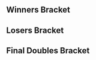 {{DISPLAYTITLE:Shuffle: Battle of the Midwest: ''Melee'' Doubles Bracket}}{{Shuffle Battle of the Midwest Melee Tabs |This=4}}{{SetGame|melee}}
==Winners Bracket==
{{64DEDoublesWBracketA
<!-- ROUND 1 -->
|r1m1t1p1=The Moon |r1m1t1p1flag=us
|r1m1t1p2=Lucky |r1m1t1p2flag=us |r1m1t1score={{win}}
|r1m1t2p1=Bye |r1m1t2p1flag=
|r1m1t2p2=Bye |r1m1t2p2flag= |r1m1t2score=
|r1m1win=1

|r1m2t1p1=Fame |r1m2t1p1flag=us
|r1m2t1p2=Crawshaw |r1m2t1p2flag=us |r1m2t1score=0
|r1m2t2p1=Cablebox |r1m2t2p1flag=us
|r1m2t2p2=Knack |r1m2t2p2flag=us |r1m2t2score=2
|r1m2win=2

|r1m3t1p1=AC |r1m3t1p1flag=us
|r1m3t1p2=BY15 |r1m3t1p2flag=us |r1m3t1score=2
|r1m3t2p1=loveswater |r1m3t2p1flag=us
|r1m3t2p2=Jamis |r1m3t2p2flag=us |r1m3t2score=0
|r1m3win=1

|r1m4t1p1=Papa |r1m4t1p1flag=us
|r1m4t1p2=Peppy |r1m4t1p2flag=us |r1m4t1score=1
|r1m4t2p1=Jskee |r1m4t2p1flag=us
|r1m4t2p2=CocoThunder |r1m4t2p2flag=us |r1m4t2score=2
|r1m4win=2

|r1m5t1p1=Cob |r1m5t1p1flag=us
|r1m5t1p2=Amida |r1m5t1p2flag=us |r1m5t1score={{win}}
|r1m5t2p1=Bye |r1m5t2p1flag=
|r1m5t2p2=Bye |r1m5t2p2flag= |r1m5t2score=
|r1m5win=1

|r1m6t1p1=The Lake |r1m6t1p1flag=us
|r1m6t1p2=The Law |r1m6t1p2flag=us |r1m6t1score=2
|r1m6t2p1=ChefPuff |r1m6t2p1flag=us
|r1m6t2p2=TetanusTurtle |r1m6t2p2flag= |r1m6t2score=0
|r1m6win=1

|r1m7t1p1=Zetts |r1m7t1p1flag=us
|r1m7t1p2=Fizzle_Boy |r1m7t1p2flag=us |r1m7t1score={{win}}
|r1m7t2p1=Bye |r1m7t2p1flag=
|r1m7t2p2=Bye |r1m7t2p2flag= |r1m7t2score=
|r1m7win=1

|r1m8t1p1=Grognar |r1m8t1p1flag=us
|r1m8t1p2=Treyvon |r1m8t1p2flag=us |r1m8t1score=2
|r1m8t2p1=Crimson Cap |r1m8t2p1flag=us
|r1m8t2p2=HibbityHoopla |r1m8t2p2flag=us |r1m8t2score=0
|r1m8win=1

|r1m9t1p1=Tranimal |r1m9t1p1flag=ca
|r1m9t1p2=Legend |r1m9t1p2flag=ca |r1m9t1score={{win}}
|r1m9t2p1=Bye |r1m9t2p1flag=
|r1m9t2p2=Bye |r1m9t2p2flag= |r1m9t2score=
|r1m9win=1

|r1m10t1p1=ChurchNEOH |r1m10t1p1flag=us
|r1m10t1p2=Beegs |r1m10t1p2flag=us |r1m10t1score=2
|r1m10t2p1=SunWalker |r1m10t2p1flag=us
|r1m10t2p2=EmceeCurtis |r1m10t2p2flag=us |r1m10t2score=0
|r1m10win=1

|r1m11t1p1=Holiday |r1m11t1p1flag=us
|r1m11t1p2=Yep |r1m11t1p2flag=us |r1m11t1score=2
|r1m11t2p1=Kitchen |r1m11t2p1flag=us
|r1m11t2p2=McGlovin |r1m11t2p2flag=us |r1m11t2score=0
|r1m11win=1

|r1m12t1p1=Fruitfly |r1m12t1p1flag=us
|r1m12t1p2=Decaf |r1m12t1p2flag=us |r1m12t1score=DQ
|r1m12t2p1=Lentil |r1m12t2p1flag=us
|r1m12t2p2=Trailer Park King |r1m12t2p2flag=us |r1m12t2score={{win}}
|r1m12win=2

|r1m13t1p1=Boyd |r1m13t1p1flag=us
|r1m13t1p2=4% |r1m13t1p2flag=us |r1m13t1score={{win}}
|r1m13t2p1=Bye |r1m13t2p1flag=
|r1m13t2p2=Bye |r1m13t2p2flag= |r1m13t2score=
|r1m13win=1

|r1m14t1p1=Bumsqueeze |r1m14t1p1flag=us
|r1m14t1p2=PDaddy |r1m14t1p2flag=us |r1m14t1score=2
|r1m14t2p1=ChillMilk |r1m14t2p1flag=us
|r1m14t2p2=Gmarxist |r1m14t2p2flag=us |r1m14t2score=0
|r1m14win=1

|r1m15t1p1=mudkyp |r1m15t1p1flag=us
|r1m15t1p2=Signd0g |r1m15t1p2flag=us |r1m15t1score=DQ
|r1m15t2p1=HazardousMaterials |r1m15t2p1flag=us
|r1m15t2p2=schnapple |r1m15t2p2flag=us |r1m15t2score={{win}}
|r1m15win=2

|r1m16t1p1=Dr. Greenthumb |r1m16t1p1flag=us
|r1m16t1p2=Final Boss |r1m16t1p2flag=us |r1m16t1score=DQ
|r1m16t2p1=Vorporal |r1m16t2p1flag=us
|r1m16t2p2=Squishy Boy |r1m16t2p2flag=us |r1m16t2score={{win}}
|r1m16win=2

|r1m17t1p1=Duck |r1m17t1p1flag=us
|r1m17t1p2=KJH |r1m17t1p2flag=us |r1m17t1score={{win}}
|r1m17t2p1=Bye |r1m17t2p1flag=
|r1m17t2p2=Bye |r1m17t2p2flag= |r1m17t2score=
|r1m17win=1

|r1m18t1p1=Yung Leank |r1m18t1p1flag=us
|r1m18t1p2=paradigm |r1m18t1p2flag=us |r1m18t1score=2
|r1m18t2p1=Hiro |r1m18t2p1flag=us
|r1m18t2p2=Physical Stronghold |r1m18t2p2flag=us |r1m18t2score=0
|r1m18win=1

|r1m19t1p1=Milhous |r1m19t1p1flag=us
|r1m19t1p2=Loose |r1m19t1p2flag=us |r1m19t1score=2
|r1m19t2p1=nomaD |r1m19t2p1flag=us
|r1m19t2p2=Peyto |r1m19t2p2flag=us |r1m19t2score=0
|r1m19win=1

|r1m20t1p1=Pop-pop |r1m20t1p1flag=us
|r1m20t1p2=Example_Name |r1m20t1p2flag=us |r1m20t1score=0
|r1m20t2p1=invinceabull |r1m20t2p1flag=us
|r1m20t2p2=Spaceman Steve |r1m20t2p2flag=us |r1m20t2score=2
|r1m20win=2

|r1m21t1p1=Cal |r1m21t1p1flag=us
|r1m21t1p2=iBDW |r1m21t1p2flag=us |r1m21t1score={{win}}
|r1m21t2p1=Bye |r1m21t2p1flag=
|r1m21t2p2=Bye |r1m21t2p2flag= |r1m21t2score=
|r1m21win=1

|r1m22t1p1=Gabe |r1m22t1p1flag=ca
|r1m22t1p2=Padre |r1m22t1p2flag=ca |r1m22t1score=2
|r1m22t2p1=Weed2 |r1m22t2p1flag=
|r1m22t2p2=Cookie? |r1m22t2p2flag=us |r1m22t2score=0
|r1m22win=1

|r1m23t1p1=surf's up. hail satan. |r1m23t1p1flag=us
|r1m23t1p2=vidjogamer |r1m23t1p2flag=us |r1m23t1score={{win}}
|r1m23t2p1=tm |r1m23t2p1flag=us
|r1m23t2p2=Ginger |r1m23t2p2flag=us |r1m23t2score=DQ
|r1m23win=1

|r1m24t1p1=Worth |r1m24t1p1flag=us
|r1m24t1p2=SilentShadow |r1m24t1p2flag=us |r1m24t1score=2
|r1m24t2p1=Chardbot |r1m24t2p1flag=us
|r1m24t2p2=Roca88 |r1m24t2p2flag= |r1m24t2score=0
|r1m24win=1

|r1m25t1p1=Drephen |r1m25t1p1flag=us
|r1m25t1p2=Hanky Panky |r1m25t1p2flag=us |r1m25t1score={{win}}
|r1m25t2p1=Bye |r1m25t2p1flag=
|r1m25t2p2=Bye |r1m25t2p2flag= |r1m25t2score=
|r1m25win=1

|r1m26t1p1=Boston |r1m26t1p1flag=us
|r1m26t1p2=Kezzup |r1m26t1p2flag=us |r1m26t1score=2
|r1m26t2p1=R&R |r1m26t2p1flag=us
|r1m26t2p2=KTPT |r1m26t2p2flag=us |r1m26t2score=0
|r1m26win=1

|r1m27t1p1=.Ðempt |r1m27t1p1flag=us
|r1m27t1p2=Iggy |r1m27t1p2flag=us |r1m27t1score=2
|r1m27t2p1=1234Skin |r1m27t2p1flag=us
|r1m27t2p2=SloopJakeB |r1m27t2p2flag=us |r1m27t2score=0
|r1m27win=1

|r1m28t1p1=notMitch |r1m28t1p1flag=us
|r1m28t1p2=Ferriswheel |r1m28t1p2flag=us |r1m28t1score=2
|r1m28t2p1=BlueSaber2 |r1m28t2p1flag=us
|r1m28t2p2=Aegis |r1m28t2p2flag=us |r1m28t2score=0
|r1m28win=1

|r1m29t1p1=TheRealThing |r1m29t1p1flag=us
|r1m29t1p2=Figment |r1m29t1p2flag=us |r1m29t1score={{win}}
|r1m29t2p1=Bye |r1m29t2p1flag=
|r1m29t2p2=Bye |r1m29t2p2flag= |r1m29t2score=
|r1m29win=1

|r1m30t1p1=White Lightning |r1m30t1p1flag=se
|r1m30t1p2=Sinon |r1m30t1p2flag=us |r1m30t1score=2
|r1m30t2p1=fish |r1m30t2p1flag=us
|r1m30t2p2=Jerrytt |r1m30t2p2flag=us |r1m30t2score=1
|r1m30win=1

|r1m31t1p1=Team Nick |r1m31t1p1flag=us
|r1m31t1p2=Village Mascot |r1m31t1p2flag=us |r1m31t1score=2
|r1m31t2p1=Centipede |r1m31t2p1flag=us
|r1m31t2p2=freeswat |r1m31t2p2flag=us |r1m31t2score=0
|r1m31win=1

|r1m32t1p1=Bobalu |r1m32t1p1flag=us
|r1m32t1p2=GibS |r1m32t1p2flag=us |r1m32t1score=2
|r1m32t2p1=RobotNick |r1m32t2p1flag=us
|r1m32t2p2=Pants |r1m32t2p2flag=us |r1m32t2score=0
|r1m32win=1

<!-- ROUND 2 -->
|r2m1t1p1=The Moon |r2m1t1p1flag=us
|r2m1t1p2=Lucky |r2m1t1p2flag=us |r2m1t1score=2
|r2m1t2p1=Cablebox |r2m1t2p1flag=us
|r2m1t2p2=Knack |r2m1t2p2flag=us |r2m1t2score=0
|r2m1win=1

|r2m2t1p1=AC |r2m2t1p1flag=us
|r2m2t1p2=BY15 |r2m2t1p2flag=us |r2m2t1score=2
|r2m2t2p1=Jskee |r2m2t2p1flag=us
|r2m2t2p2=CocoThunder |r2m2t2p2flag=us |r2m2t2score=1
|r2m2win=1

|r2m3t1p1=Cob |r2m3t1p1flag=us
|r2m3t1p2=Amida |r2m3t1p2flag=us |r2m3t1score=2
|r2m3t2p1=The Lake |r2m3t2p1flag=us
|r2m3t2p2=The Law |r2m3t2p2flag=us |r2m3t2score=0
|r2m3win=1

|r2m4t1p1=Zetts |r2m4t1p1flag=us
|r2m4t1p2=Fizzle_Boy |r2m4t1p2flag=us |r2m4t1score=2
|r2m4t2p1=Grognar |r2m4t2p1flag=us
|r2m4t2p2=Treyvon |r2m4t2p2flag=us |r2m4t2score=0
|r2m4win=1

|r2m5t1p1=Tranimal |r2m5t1p1flag=ca
|r2m5t1p2=Legend |r2m5t1p2flag=ca |r2m5t1score=2
|r2m5t2p1=ChurchNEOH |r2m5t2p1flag=us
|r2m5t2p2=Beegs |r2m5t2p2flag=us |r2m5t2score=0
|r2m5win=1

|r2m6t1p1=Holiday |r2m6t1p1flag=us
|r2m6t1p2=Yep |r2m6t1p2flag=us |r2m6t1score=2
|r2m6t2p1=Lentil |r2m6t2p1flag=us
|r2m6t2p2=Trailer Park King |r2m6t2p2flag=us |r2m6t2score=0
|r2m6win=1

|r2m7t1p1=Boyd |r2m7t1p1flag=us
|r2m7t1p2=4% |r2m7t1p2flag=us |r2m7t1score=2
|r2m7t2p1=Bumsqueeze |r2m7t2p1flag=us
|r2m7t2p2=PDaddy |r2m7t2p2flag=us |r2m7t2score=0
|r2m7win=1

|r2m8t1p1=HazardousMaterials |r2m8t1p1flag=us
|r2m8t1p2=schnapple |r2m8t1p2flag=us |r2m8t1score=0
|r2m8t2p1=Vorporal |r2m8t2p1flag=us
|r2m8t2p2=Squishy Boy |r2m8t2p2flag=us |r2m8t2score=2
|r2m8win=2

|r2m9t1p1=Duck |r2m9t1p1flag=us
|r2m9t1p2=KJH |r2m9t1p2flag=us |r2m9t1score=DQ
|r2m9t2p1=Yung Leank |r2m9t2p1flag=us
|r2m9t2p2=paradigm |r2m9t2p2flag=us |r2m9t2score={{win}}
|r2m9win=2

|r2m10t1p1=Milhous |r2m10t1p1flag=us
|r2m10t1p2=Loose |r2m10t1p2flag=us |r2m10t1score=2
|r2m10t2p1=invinceabull |r2m10t2p1flag=us
|r2m10t2p2=Spaceman Steve |r2m10t2p2flag=us |r2m10t2score=0
|r2m10win=1

|r2m11t1p1=Cal |r2m11t1p1flag=us
|r2m11t1p2=iBDW |r2m11t1p2flag=us |r2m11t1score=2
|r2m11t2p1=Gabe |r2m11t2p1flag=ca
|r2m11t2p2=Padre |r2m11t2p2flag=ca |r2m11t2score=0
|r2m11win=1

|r2m12t1p1=surf's up. hail satan. |r2m12t1p1flag=us
|r2m12t1p2=vidjogamer |r2m12t1p2flag=us |r2m12t1score=2
|r2m12t2p1=Worth |r2m12t2p1flag=us
|r2m12t2p2=SilentShadow |r2m12t2p2flag=us |r2m12t2score=0
|r2m12win=1

|r2m13t1p1=Drephen |r2m13t1p1flag=us
|r2m13t1p2=Hanky Panky |r2m13t1p2flag=us |r2m13t1score=2
|r2m13t2p1=Boston |r2m13t2p1flag=us
|r2m13t2p2=Kezzup |r2m13t2p2flag=us |r2m13t2score=0
|r2m13win=1

|r2m14t1p1=.Ðempt |r2m14t1p1flag=us
|r2m14t1p2=Iggy |r2m14t1p2flag=us |r2m14t1score=2
|r2m14t2p1=notMitch |r2m14t2p1flag=us
|r2m14t2p2=Ferriswheel |r2m14t2p2flag=us |r2m14t2score=0
|r2m14win=1

|r2m15t1p1=TheRealThing |r2m15t1p1flag=us
|r2m15t1p2=Figment |r2m15t1p2flag=us |r2m15t1score=2
|r2m15t2p1=White Lightning |r2m15t2p1flag=se
|r2m15t2p2=Sinon |r2m15t2p2flag=us |r2m15t2score=0
|r2m15win=1

|r2m16t1p1=Team Nick |r2m16t1p1flag=us
|r2m16t1p2=Village Mascot |r2m16t1p2flag=us |r2m16t1score=2
|r2m16t2p1=Bobalu |r2m16t2p1flag=us
|r2m16t2p2=GibS |r2m16t2p2flag=us |r2m16t2score=0
|r2m16win=1

<!-- ROUND 3 -->
|r3m1t1p1=The Moon |r3m1t1p1flag=us
|r3m1t1p2=Lucky |r3m1t1p2flag=us |r3m1t1score=2
|r3m1t2p1=AC |r3m1t2p1flag=us
|r3m1t2p2=BY15 |r3m1t2p2flag=us |r3m1t2score=0
|r3m1win=1

|r3m2t1p1=Cob |r3m2t1p1flag=us
|r3m2t1p2=Amida |r3m2t1p2flag=us |r3m2t1score=2
|r3m2t2p1=Zetts |r3m2t2p1flag=us
|r3m2t2p2=Fizzle_Boy |r3m2t2p2flag=us |r3m2t2score=1
|r3m2win=1


|r3m3t1p1=Tranimal |r3m3t1p1flag=ca
|r3m3t1p2=Legend |r3m3t1p2flag=ca |r3m3t1score=2
|r3m3t2p1=Holiday |r3m3t2p1flag=us
|r3m3t2p2=Yep |r3m3t2p2flag=us |r3m3t2score=0
|r3m3win=1

|r3m4t1p1=Boyd |r3m4t1p1flag=us
|r3m4t1p2=4% |r3m4t1p2flag=us |r3m4t1score=2
|r3m4t2p1=Vorporal |r3m4t2p1flag=us
|r3m4t2p2=Squishy Boy |r3m4t2p2flag=us |r3m4t2score=0
|r3m4win=1

|r3m5t1p1=Yung Leank |r3m5t1p1flag=us
|r3m5t1p2=paradigm |r3m5t1p2flag=us |r3m5t1score=0
|r3m5t2p1=Milhous |r3m5t2p1flag=us
|r3m5t2p2=Loose |r3m5t2p2flag=us |r3m5t2score=2
|r3m5win=2

|r3m6t1p1=Cal |r3m6t1p1flag=us
|r3m6t1p2=iBDW |r3m6t1p2flag=us |r3m6t1score=2
|r3m6t2p1=surf's up. hail satan. |r3m6t2p1flag=us
|r3m6t2p2=vidjogamer |r3m6t2p2flag=us |r3m6t2score=0
|r3m6win=1

|r3m7t1p1=Drephen |r3m7t1p1flag=us
|r3m7t1p2=Hanky Panky |r3m7t1p2flag=us |r3m7t1score=2
|r3m7t2p1=.Ðempt |r3m7t2p1flag=us
|r3m7t2p2=Iggy |r3m7t2p2flag=us |r3m7t2score=0
|r3m7win=1

|r3m8t1p1=TheRealThing |r3m8t1p1flag=us
|r3m8t1p2=Figment |r3m8t1p2flag=us |r3m8t1score=2
|r3m8t2p1=Team Nick |r3m8t2p1flag=us
|r3m8t2p2=Village Mascot |r3m8t2p2flag=us |r3m8t2score=0
|r3m8win=1

<!-- ROUND 4 -->
|r4m1t1p1=The Moon |r4m1t1p1flag=us
|r4m1t1p2=Lucky |r4m1t1p2flag=us |r4m1t1score=2
|r4m1t2p1=Cob |r4m1t2p1flag=us
|r4m1t2p2=Amida |r4m1t2p2flag=us |r4m1t2score=1
|r4m1win=1

|r4m2t1p1=Tranimal |r4m2t1p1flag=ca
|r4m2t1p2=Legend |r4m2t1p2flag=ca |r4m2t1score=0
|r4m2t2p1=Boyd |r4m2t2p1flag=us
|r4m2t2p2=4% |r4m2t2p2flag=us |r4m2t2score=2
|r4m2win=2

|r4m3t1p1=Milhous |r4m3t1p1flag=us
|r4m3t1p2=Loose |r4m3t1p2flag=us |r4m3t1score=0
|r4m3t2p1=Cal |r4m3t2p1flag=us
|r4m3t2p2=iBDW |r4m3t2p2flag=us |r4m3t2score=2
|r4m3win=2

|r4m4t1p1=Drephen |r4m4t1p1flag=us
|r4m4t1p2=Hanky Panky |r4m4t1p2flag=us |r4m4t1score=2
|r4m4t2p1=TheRealThing |r4m4t2p1flag=us
|r4m4t2p2=Figment |r4m4t2p2flag=us |r4m4t2score=1
|r4m4win=1

<!-- ROUND 5 -->
|r5m1t1p1=The Moon |r5m1t1p1flag=us
|r5m1t1p2=Lucky |r5m1t1p2flag=us |r5m1t1score=3
|r5m1t2p1=Boyd |r5m1t2p1flag=us
|r5m1t2p2=4% |r5m1t2p2flag=us |r5m1t2score=0
|r5m1win=1

|r5m2t1p1=Cal |r5m2t1p1flag=us
|r5m2t1p2=iBDW |r5m2t1p2flag=us |r5m2t1score=0
|r5m2t2p1=Drephen |r5m2t2p1flag=us
|r5m2t2p2=Hanky Panky |r5m2t2p2flag=us |r5m2t2score=3
|r5m2win=2
}}

==Losers Bracket==
{{64DEDoublesLBracketSmwA
|tourneylink=Shuffle/Battle of the Midwest/Melee
|tourneyname=Shuffle: Battle of the Midwest
|l1placement=49-64
|l2placement=33-48
|l3placement=25-32
|l4placement=17-24
|l5placement=13-16
|l6placement=9-12
|l7placement=7-8
|l8placement=5-6

<!-- ROUND 1 -->
|l1m1t1p1=Bye |l1m1t1p1flag=
|l1m1t1p2=Bye |l1m1t1p2flag= |l1m1t1score=
|l1m1t2p1=Fame |l1m1t2p1flag=us
|l1m1t2p2=Crawshaw |l1m1t2p2flag=us |l1m1t2score={{win}}
|l1m1win=2

|l1m2t1p1=loveswater |l1m2t1p1flag=us
|l1m2t1p2=Jamis |l1m2t1p2flag=us |l1m2t1score=0
|l1m2t2p1=Papa |l1m2t2p1flag=us
|l1m2t2p2=Peppy |l1m2t2p2flag=us |l1m2t2score=2
|l1m2win=2

|l1m3t1p1=Bye |l1m3t1p1flag=
|l1m3t1p2=Bye |l1m3t1p2flag= |l1m3t1score=
|l1m3t2p1=ChefPuff |l1m3t2p1flag=us
|l1m3t2p2=TetanusTurtle |l1m3t2p2flag= |l1m3t2score={{win}}
|l1m3win=2

|l1m4t1p1=Bye |l1m4t1p1flag=
|l1m4t1p2=Bye |l1m4t1p2flag= |l1m4t1score=
|l1m4t2p1=Crimson Cap |l1m4t2p1flag=us
|l1m4t2p2=HibbityHoopla |l1m4t2p2flag=us |l1m4t2score={{win}}
|l1m4win=2

|l1m5t1p1=Bye |l1m5t1p1flag=
|l1m5t1p2=Bye |l1m5t1p2flag= |l1m5t1score=
|l1m5t2p1=SunWalker |l1m5t2p1flag=us
|l1m5t2p2=EmceeCurtis |l1m5t2p2flag=us |l1m5t2score={{win}}
|l1m5win=2

|l1m6t1p1=Kitchen |l1m6t1p1flag=us
|l1m6t1p2=McGlovin |l1m6t1p2flag=us |l1m6t1score=0
|l1m6t2p1=Fruitfly |l1m6t2p1flag=us
|l1m6t2p2=Decaf |l1m6t2p2flag=us |l1m6t2score=2
|l1m6win=2

|l1m7t1p1=Bye |l1m7t1p1flag=
|l1m7t1p2=Bye |l1m7t1p2flag= |l1m7t1score=
|l1m7t2p1=ChillMilk |l1m7t2p1flag=us
|l1m7t2p2=Gmarxist |l1m7t2p2flag=us |l1m7t2score={{win}}
|l1m7win=2

|l1m8t1p1=mudkyp |l1m8t1p1flag=us
|l1m8t1p2=Signd0g |l1m8t1p2flag=us |l1m8t1score=2
|l1m8t2p1=Dr. Greenthumb |l1m8t2p1flag=us
|l1m8t2p2=Final Boss |l1m8t2p2flag=us |l1m8t2score=0
|l1m8win=1

|l1m9t1p1=Bye |l1m9t1p1flag=
|l1m9t1p2=Bye |l1m9t1p2flag= |l1m9t1score=
|l1m9t2p1=Hiro |l1m9t2p1flag=us
|l1m9t2p2=Physical Stronghold |l1m9t2p2flag=us |l1m9t2score={{win}}
|l1m9win=2

|l1m10t1p1=nomaD |l1m10t1p1flag=us
|l1m10t1p2=Peyto |l1m10t1p2flag=us |l1m10t1score=2
|l1m10t2p1=Pop-pop |l1m10t2p1flag=us
|l1m10t2p2=Example_Name |l1m10t2p2flag=us |l1m10t2score=0
|l1m10win=1

|l1m11t1p1=Bye |l1m11t1p1flag=
|l1m11t1p2=Bye |l1m11t1p2flag= |l1m11t1score=
|l1m11t2p1=Weed2 |l1m11t2p1flag=
|l1m11t2p2=Cookie? |l1m11t2p2flag=us |l1m11t2score={{win}}
|l1m11win=2

|l1m12t1p1=tm |l1m12t1p1flag=us
|l1m12t1p2=Ginger |l1m12t1p2flag=us |l1m12t1score=DQ
|l1m12t2p1=Chardbot |l1m12t2p1flag=us
|l1m12t2p2=Roca88 |l1m12t2p2flag= |l1m12t2score={{win}}
|l1m12win=2

|l1m13t1p1=Bye |l1m13t1p1flag=
|l1m13t1p2=Bye |l1m13t1p2flag= |l1m13t1score=
|l1m13t2p1=R&R |l1m13t2p1flag=us
|l1m13t2p2=KTPT |l1m13t2p2flag=us |l1m13t2score={{win}}
|l1m13win=2

|l1m14t1p1=1234Skin |l1m14t1p1flag=us
|l1m14t1p2=SloopJakeB |l1m14t1p2flag=us |l1m14t1score=0
|l1m14t2p1=BlueSaber2 |l1m14t2p1flag=us
|l1m14t2p2=Aegis |l1m14t2p2flag=us |l1m14t2score=2
|l1m14win=2

|l1m15t1p1=Bye |l1m15t1p1flag=
|l1m15t1p2=Bye |l1m15t1p2flag= |l1m15t1score=
|l1m15t2p1=fish |l1m15t2p1flag=us
|l1m15t2p2=Jerrytt |l1m15t2p2flag=us |l1m15t2score={{win}}
|l1m15win=2

|l1m16t1p1=Centipede |l1m16t1p1flag=us
|l1m16t1p2=freeswat |l1m16t1p2flag=us |l1m16t1score=2
|l1m16t2p1=RobotNick |l1m16t2p1flag=us
|l1m16t2p2=Pants |l1m16t2p2flag=us |l1m16t2score=1
|l1m16win=1

<!-- ROUND 2 -->
|l2m1t1p1=Bobalu |l2m1t1p1flag=us
|l2m1t1p2=GibS |l2m1t1p2flag=us |l2m1t1score=2
|l2m1t2p1=Fame |l2m1t2p1flag=us
|l2m1t2p2=Crawshaw |l2m1t2p2flag=us |l2m1t2score=0
|l2m1win=1

|l2m2t1p1=White Lightning |l2m2t1p1flag=se
|l2m2t1p2=Sinon |l2m2t1p2flag=us |l2m2t1score=1
|l2m2t2p1=Papa |l2m2t2p1flag=us
|l2m2t2p2=Peppy |l2m2t2p2flag=us |l2m2t2score=2
|l2m2win=2

|l2m3t1p1=notMitch |l2m3t1p1flag=us
|l2m3t1p2=Ferriswheel |l2m3t1p2flag=us |l2m3t1score=2
|l2m3t2p1=ChefPuff |l2m3t2p1flag=us
|l2m3t2p2=TetanusTurtle |l2m3t2p2flag= |l2m3t2score=0
|l2m3win=1

|l2m4t1p1=Boston |l2m4t1p1flag=us
|l2m4t1p2=Kezzup |l2m4t1p2flag=us |l2m4t1score=1
|l2m4t2p1=Crimson Cap |l2m4t2p1flag=us
|l2m4t2p2=HibbityHoopla |l2m4t2p2flag=us |l2m4t2score=2
|l2m4win=2

|l2m5t1p1=Worth |l2m5t1p1flag=us
|l2m5t1p2=SilentShadow |l2m5t1p2flag=us |l2m5t1score=2
|l2m5t2p1=SunWalker |l2m5t2p1flag=us
|l2m5t2p2=EmceeCurtis |l2m5t2p2flag=us |l2m5t2score=0
|l2m5win=1

|l2m6t1p1=Gabe |l2m6t1p1flag=ca
|l2m6t1p2=Padre |l2m6t1p2flag=ca |l2m6t1score=1
|l2m6t2p1=Fruitfly |l2m6t2p1flag=us
|l2m6t2p2=Decaf |l2m6t2p2flag=us |l2m6t2score=2
|l2m6win=2

|l2m7t1p1=invinceabull |l2m7t1p1flag=us
|l2m7t1p2=Spaceman Steve |l2m7t1p2flag=us |l2m7t1score=2
|l2m7t2p1=ChillMilk |l2m7t2p1flag=us
|l2m7t2p2=Gmarxist |l2m7t2p2flag=us |l2m7t2score=0
|l2m7win=1

|l2m8t1p1=Duck |l2m8t1p1flag=us
|l2m8t1p2=KJH |l2m8t1p2flag=us |l2m8t1score=DQ
|l2m8t2p1=mudkyp |l2m8t2p1flag=us
|l2m8t2p2=Signd0g |l2m8t2p2flag=us |l2m8t2score={{win}}
|l2m8win=2

|l2m9t1p1=HazardousMaterials |l2m9t1p1flag=us
|l2m9t1p2=schnapple |l2m9t1p2flag=us |l2m9t1score=2
|l2m9t2p1=Hiro |l2m9t2p1flag=us
|l2m9t2p2=Physical Stronghold |l2m9t2p2flag=us |l2m9t2score=0
|l2m9win=1

|l2m10t1p1=Bumsqueeze |l2m10t1p1flag=us
|l2m10t1p2=PDaddy |l2m10t1p2flag=us |l2m10t1score=1
|l2m10t2p1=nomaD |l2m10t2p1flag=us
|l2m10t2p2=Peyto |l2m10t2p2flag=us |l2m10t2score=2
|l2m10win=2

|l2m11t1p1=Lentil |l2m11t1p1flag=us
|l2m11t1p2=Trailer Park King |l2m11t1p2flag=us |l2m11t1score=0
|l2m11t2p1=Weed2 |l2m11t2p1flag=
|l2m11t2p2=Cookie? |l2m11t2p2flag=us |l2m11t2score=2
|l2m11win=2

|l2m12t1p1=ChurchNEOH |l2m12t1p1flag=us
|l2m12t1p2=Beegs |l2m12t1p2flag=us |l2m12t1score=2
|l2m12t2p1=Chardbot |l2m12t2p1flag=us
|l2m12t2p2=Roca88 |l2m12t2p2flag= |l2m12t2score=0
|l2m12win=1

|l2m13t1p1=Grognar |l2m13t1p1flag=us
|l2m13t1p2=Treyvon |l2m13t1p2flag=us |l2m13t1score=2
|l2m13t2p1=R&R |l2m13t2p1flag=us
|l2m13t2p2=KTPT |l2m13t2p2flag=us |l2m13t2score=1
|l2m13win=1

|l2m14t1p1=The Lake |l2m14t1p1flag=us
|l2m14t1p2=The Law |l2m14t1p2flag=us |l2m14t1score=1
|l2m14t2p1=BlueSaber2 |l2m14t2p1flag=us
|l2m14t2p2=Aegis |l2m14t2p2flag=us |l2m14t2score=2
|l2m14win=2

|l2m15t1p1=Jskee |l2m15t1p1flag=us
|l2m15t1p2=CocoThunder |l2m15t1p2flag=us |l2m15t1score=2
|l2m15t2p1=fish |l2m15t2p1flag=us
|l2m15t2p2=Jerrytt |l2m15t2p2flag=us |l2m15t2score=0
|l2m15win=1

|l2m16t1p1=Cablebox |l2m16t1p1flag=us
|l2m16t1p2=Knack |l2m16t1p2flag=us |l2m16t1score=2
|l2m16t2p1=Centipede |l2m16t2p1flag=us
|l2m16t2p2=freeswat |l2m16t2p2flag=us |l2m16t2score=1
|l2m16win=1

<!-- ROUND 3 -->
|l3m1t1p1=Bobalu |l3m1t1p1flag=us
|l3m1t1p2=GibS |l3m1t1p2flag=us |l3m1t1score=0
|l3m1t2p1=Papa |l3m1t2p1flag=us
|l3m1t2p2=Peppy |l3m1t2p2flag=us |l3m1t2score=2
|l3m1win=2

|l3m2t1p1=notMitch |l3m2t1p1flag=us
|l3m2t1p2=Ferriswheel |l3m2t1p2flag=us |l3m2t1score=2
|l3m2t2p1=Crimson Cap |l3m2t2p1flag=us
|l3m2t2p2=HibbityHoopla |l3m2t2p2flag=us |l3m2t2score=0
|l3m2win=1

|l3m3t1p1=Worth |l3m3t1p1flag=us
|l3m3t1p2=SilentShadow |l3m3t1p2flag=us |l3m3t1score=0
|l3m3t2p1=Fruitfly |l3m3t2p1flag=us
|l3m3t2p2=Decaf |l3m3t2p2flag=us |l3m3t2score=2
|l3m3win=2

|l3m4t1p1=invinceabull |l3m4t1p1flag=us
|l3m4t1p2=Spaceman Steve |l3m4t1p2flag=us |l3m4t1score=0
|l3m4t2p1=mudkyp |l3m4t2p1flag=us
|l3m4t2p2=Signd0g |l3m4t2p2flag=us |l3m4t2score=2
|l3m4win=2

|l3m5t1p1=HazardousMaterials |l3m5t1p1flag=us
|l3m5t1p2=schnapple |l3m5t1p2flag=us |l3m5t1score=0
|l3m5t2p1=nomaD |l3m5t2p1flag=us
|l3m5t2p2=Peyto |l3m5t2p2flag=us |l3m5t2score=2
|l3m5win=2

|l3m6t1p1=Weed2 |l3m6t1p1flag=
|l3m6t1p2=Cookie? |l3m6t1p2flag=us |l3m6t1score=1
|l3m6t2p1=ChurchNEOH |l3m6t2p1flag=us
|l3m6t2p2=Beegs |l3m6t2p2flag=us |l3m6t2score=2
|l3m6win=2

|l3m7t1p1=Grognar |l3m7t1p1flag=us
|l3m7t1p2=Treyvon |l3m7t1p2flag=us |l3m7t1score=2
|l3m7t2p1=BlueSaber2 |l3m7t2p1flag=us
|l3m7t2p2=Aegis |l3m7t2p2flag=us |l3m7t2score=0
|l3m7win=1

|l3m8t1p1=Jskee |l3m8t1p1flag=us
|l3m8t1p2=CocoThunder |l3m8t1p2flag=us |l3m8t1score=2
|l3m8t2p1=Cablebox |l3m8t2p1flag=us
|l3m8t2p2=Knack |l3m8t2p2flag=us |l3m8t2score=0
|l3m8win=1

<!-- ROUND 4 -->
|l4m1t1p1=Vorporal |l4m1t1p1flag=us
|l4m1t1p2=Squishy Boy |l4m1t1p2flag=us |l4m1t1score=0
|l4m1t2p1=Papa |l4m1t2p1flag=us
|l4m1t2p2=Peppy |l4m1t2p2flag=us |l4m1t2score=2
|l4m1win=2

|l4m2t1p1=Holiday |l4m2t1p1flag=us
|l4m2t1p2=Yep |l4m2t1p2flag=us |l4m2t1score=2
|l4m2t2p1=notMitch |l4m2t2p1flag=us
|l4m2t2p2=Ferriswheel |l4m2t2p2flag=us |l4m2t2score=0
|l4m2win=1

|l4m3t1p1=Zetts |l4m3t1p1flag=us
|l4m3t1p2=Fizzle_Boy |l4m3t1p2flag=us |l4m3t1score=2
|l4m3t2p1=Fruitfly |l4m3t2p1flag=us
|l4m3t2p2=Decaf |l4m3t2p2flag=us |l4m3t2score=0
|l4m3win=1

|l4m4t1p1=AC |l4m4t1p1flag=us
|l4m4t1p2=BY15 |l4m4t1p2flag=us |l4m4t1score=2
|l4m4t2p1=mudkyp |l4m4t2p1flag=us
|l4m4t2p2=Signd0g |l4m4t2p2flag=us |l4m4t2score=1
|l4m4win=1

|l4m5t1p1=Team Nick |l4m5t1p1flag=us
|l4m5t1p2=Village Mascot |l4m5t1p2flag=us |l4m5t1score=2
|l4m5t2p1=nomaD |l4m5t2p1flag=us
|l4m5t2p2=Peyto |l4m5t2p2flag=us |l4m5t2score=0
|l4m5win=1

|l4m6t1p1=.Ðempt |l4m6t1p1flag=us
|l4m6t1p2=Iggy |l4m6t1p2flag=us |l4m6t1score=2
|l4m6t2p1=ChurchNEOH |l4m6t2p1flag=us
|l4m6t2p2=Beegs |l4m6t2p2flag=us |l4m6t2score=0
|l4m6win=1

|l4m7t1p1=surf's up. hail satan. |l4m7t1p1flag=us
|l4m7t1p2=vidjogamer |l4m7t1p2flag=us |l4m7t1score=2
|l4m7t2p1=Grognar |l4m7t2p1flag=us
|l4m7t2p2=Treyvon |l4m7t2p2flag=us |l4m7t2score=1
|l4m7win=1

|l4m8t1p1=Yung Leank |l4m8t1p1flag=us
|l4m8t1p2=paradigm |l4m8t1p2flag=us |l4m8t1score=0
|l4m8t2p1=Jskee |l4m8t2p1flag=us
|l4m8t2p2=CocoThunder |l4m8t2p2flag=us |l4m8t2score=2
|l4m8win=2

<!-- ROUND 5 -->
|l5m1t1p1=Papa |l5m1t1p1flag=us
|l5m1t1p2=Peppy |l5m1t1p2flag=us |l5m1t1score=0
|l5m1t2p1=Holiday |l5m1t2p1flag=us
|l5m1t2p2=Yep |l5m1t2p2flag=us |l5m1t2score=2
|l5m1win=2

|l5m2t1p1=Zetts |l5m2t1p1flag=us
|l5m2t1p2=Fizzle_Boy |l5m2t1p2flag=us |l5m2t1score=2
|l5m2t2p1=AC |l5m2t2p1flag=us
|l5m2t2p2=BY15 |l5m2t2p2flag=us |l5m2t2score=0
|l5m2win=1

|l5m3t1p1=Team Nick |l5m3t1p1flag=us
|l5m3t1p2=Village Mascot |l5m3t1p2flag=us |l5m3t1score=1
|l5m3t2p1=.Ðempt |l5m3t2p1flag=us
|l5m3t2p2=Iggy |l5m3t2p2flag=us |l5m3t2score=2
|l5m3win=2

|l5m4t1p1=surf's up. hail satan. |l5m4t1p1flag=us
|l5m4t1p2=vidjogamer |l5m4t1p2flag=us |l5m4t1score=2
|l5m4t2p1=Jskee |l5m4t2p1flag=us
|l5m4t2p2=CocoThunder |l5m4t2p2flag=us |l5m4t2score=0
|l5m4win=1

<!-- ROUND 6 -->
|l6m1t1p1=Milhous |l6m1t1p1flag=us
|l6m1t1p2=Loose |l6m1t1p2flag=us |l6m1t1score=1
|l6m1t2p1=Holiday |l6m1t2p1flag=us
|l6m1t2p2=Yep |l6m1t2p2flag=us |l6m1t2score=2
|l6m1win=2

|l6m2t1p1=TheRealThing |l6m2t1p1flag=us
|l6m2t1p2=Figment |l6m2t1p2flag=us |l6m2t1score=0
|l6m2t2p1=Zetts |l6m2t2p1flag=us
|l6m2t2p2=Fizzle_Boy |l6m2t2p2flag=us |l6m2t2score=2
|l6m2win=2

|l6m3t1p1=Cob |l6m3t1p1flag=us
|l6m3t1p2=Amida |l6m3t1p2flag=us |l6m3t1score=2
|l6m3t2p1=.Ðempt |l6m3t2p1flag=us
|l6m3t2p2=Iggy |l6m3t2p2flag=us |l6m3t2score=0
|l6m3win=1

|l6m4t1p1=Tranimal |l6m4t1p1flag=ca
|l6m4t1p2=Legend |l6m4t1p2flag=ca |l6m4t1score=2
|l6m4t2p1=surf's up. hail satan. |l6m4t2p1flag=us
|l6m4t2p2=vidjogamer |l6m4t2p2flag=us |l6m4t2score=0
|l6m4win=1

<!-- ROUND 7 -->
|l7m1t1p1=Holiday |l7m1t1p1flag=us
|l7m1t1p2=Yep |l7m1t1p2flag=us |l7m1t1score=1
|l7m1t2p1=Zetts |l7m1t2p1flag=us
|l7m1t2p2=Fizzle_Boy |l7m1t2p2flag=us |l7m1t2score=3
|l7m1t1p1char1=fox |l7m1t1p1stock1=0 |l7m1t1p2char1=marth |l7m1t1p2stock1=0
|l7m1t2p1char1=fox |l7m1t2p1stock1=1 |l7m1t2p2char1=jigglypuff |l7m1t2p2stock1=1 |l7m1win1=2 |l7m1stage1=Battlefield
|l7m1t1p1char2=fox |l7m1t1p1stock2=0 |l7m1t1p2char2=marth |l7m1t1p2stock2=0
|l7m1t2p1char2=fox |l7m1t2p1stock2=1 |l7m1t2p2char2=jigglypuff |l7m1t2p2stock2=2 |l7m1win2=2 |l7m1stage2=Final Destination
|l7m1t1p1char3=fox |l7m1t1p1stock3=1 |l7m1t1p2char3=marth |l7m1t1p2stock3=1
|l7m1t2p1char3=fox |l7m1t2p1stock3=0 |l7m1t2p2char3=jigglypuff |l7m1t2p2stock3=0 |l7m1win3=1 |l7m1stage3=Yoshi's Story
|l7m1t1p1char4=fox |l7m1t1p1stock4=0 |l7m1t1p2char4=marth |l7m1t1p2stock4=0
|l7m1t2p1char4=fox |l7m1t2p1stock4=1 |l7m1t2p2char4=jigglypuff |l7m1t2p2stock4=3 |l7m1win4=2 |l7m1stage4=Dream Land
|l7m1win=2

|l7m2t1p1=Cob |l7m2t1p1flag=us
|l7m2t1p2=Amida |l7m2t1p2flag=us |l7m2t1score=3
|l7m2t2p1=Tranimal |l7m2t2p1flag=ca
|l7m2t2p2=Legend |l7m2t2p2flag=ca |l7m2t2score=1
|l7m2t1p1char1=peach |l7m2t1p1stock1=1 |l7m2t1p2char1=jigglypuff |l7m2t1p2stock1=1
|l7m2t2p1char1=sheik |l7m2t2p1stock1=0 |l7m2t2p2char1=jigglypuff |l7m2t2p2stock1=0 |l7m2win1=1 |l7m2stage1=Final Destination
|l7m2t1p1char2=peach |l7m2t1p1stock2=1 |l7m2t1p2char2=jigglypuff |l7m2t1p2stock2=1
|l7m2t2p1char2=sheik |l7m2t2p1stock2=0 |l7m2t2p2char2=jigglypuff |l7m2t2p2stock2=0 |l7m2win2=1 |l7m2stage2=Final Destination
|l7m2t1p1char3=peach |l7m2t1p1stock3=0 |l7m2t1p2char3=jigglypuff |l7m2t1p2stock3=0
|l7m2t2p1char3=sheik |l7m2t2p1stock3=2 |l7m2t2p2char3=jigglypuff |l7m2t2p2stock3=3 |l7m2win3=2 |l7m2stage3=Battlefield
|l7m2t1p1char4=peach |l7m2t1p1stock4=1 |l7m2t1p2char4=jigglypuff |l7m2t1p2stock4=1
|l7m2t2p1char4=sheik |l7m2t2p1stock4=0 |l7m2t2p2char4=jigglypuff |l7m2t2p2stock4=0 |l7m2win4=1 |l7m2stage4=Battlefield
|l7m2win=1

<!-- ROUND 8 -->
|l8m1t1p1=Cal |l8m1t1p1flag=us
|l8m1t1p2=iBDW |l8m1t1p2flag=us |l8m1t1score=3
|l8m1t2p1=Zetts |l8m1t2p1flag=us
|l8m1t2p2=Fizzle_Boy |l8m1t2p2flag=us |l8m1t2score=2
|l8m1t1p1char1=fox |l8m1t1p1stock1=1 |l8m1t1p2char1=fox |l8m1t1p2stock1=1
|l8m1t2p1char1=fox |l8m1t2p1stock1=0 |l8m1t2p2char1=jigglypuff |l8m1t2p2stock1=0 |l8m1win1=1 |l8m1stage1=Final Destination
|l8m1t1p1char2=fox |l8m1t1p1stock2=1 |l8m1t1p2char2=fox |l8m1t1p2stock2=2
|l8m1t2p1char2=fox |l8m1t2p1stock2=0 |l8m1t2p2char2=jigglypuff |l8m1t2p2stock2=0 |l8m1win2=1 |l8m1stage2=Dream Land
|l8m1t1p1char3=fox |l8m1t1p1stock3=0 |l8m1t1p2char3=fox |l8m1t1p2stock3=0
|l8m1t2p1char3=fox |l8m1t2p1stock3=0 |l8m1t2p2char3=jigglypuff |l8m1t2p2stock3=1 |l8m1win3=2 |l8m1stage3=Battlefield
|l8m1t1p1char4=fox |l8m1t1p1stock4=0 |l8m1t1p2char4=fox |l8m1t1p2stock4=0
|l8m1t2p1char4=fox |l8m1t2p1stock4=0 |l8m1t2p2char4=jigglypuff |l8m1t2p2stock4=1 |l8m1win4=2 |l8m1stage4=Pokémon Stadium
|l8m1t1p1char5=fox |l8m1t1p1stock5=1 |l8m1t1p2char5=fox |l8m1t1p2stock5=1
|l8m1t2p1char5=fox |l8m1t2p1stock5=0 |l8m1t2p2char5=jigglypuff |l8m1t2p2stock5=0 |l8m1win5=1 |l8m1stage5=Pokémon Stadium
|l8m1win=1

|l8m2t1p1=Boyd |l8m2t1p1flag=us
|l8m2t1p2=4% |l8m2t1p2flag=us |l8m2t1score=3
|l8m2t2p1=Cob |l8m2t2p1flag=us
|l8m2t2p2=Amida |l8m2t2p2flag=us |l8m2t2score=2
|l8m2win=1
|l8m2t1p1char1=ic |l8m2t1p1stock1=0 |l8m2t1p2char1=puff |l8m2t1p2stock1=0
|l8m2t2p1char1=peach |l8m2t2p1stock1=1 |l8m2t2p2char1=puff |l8m2t2p2stock1=1 |l8m2win1=2 |l8m2stage1=Final Destination
|l8m2t1p1char2=ic |l8m2t1p1stock2=0 |l8m2t1p2char2=puff |l8m2t1p2stock2=0
|l8m2t2p1char2=peach |l8m2t2p1stock2=1 |l8m2t2p2char2=puff |l8m2t2p2stock2=0 |l8m2win2=2 |l8m2stage2=Pokémon Stadium
|l8m2t1p1char3=ic |l8m2t1p1stock3=2 |l8m2t1p2char3=puff |l8m2t1p2stock3=1
|l8m2t2p1char3=peach |l8m2t2p1stock3=0 |l8m2t2p2char3=puff |l8m2t2p2stock3=0 |l8m2win3=1 |l8m2stage3=Pokémon Stadium
|l8m2t1p1char4=ic |l8m2t1p1stock4=2 |l8m2t1p2char4=puff |l8m2t1p2stock4=1
|l8m2t2p1char4=peach |l8m2t2p1stock4=0 |l8m2t2p2char4=puff |l8m2t2p2stock4=0 |l8m2win4=1 |l8m2stage4=Battlefield
|l8m2t1p1char5=ic |l8m2t1p1stock5=2 |l8m2t1p2char5=puff |l8m2t1p2stock5=2
|l8m2t2p1char5=peach |l8m2t2p1stock5=0 |l8m2t2p2char5=puff |l8m2t2p2stock5=0 |l8m2win5=1 |l8m2stage5=Yoshi's Story
|l8m2date=April 2, 2017
}}
<onlyinclude>
==Final Doubles Bracket==
{{DEFinalDoublesSmwBracket
|tourneylink=Shuffle/Battle of the Midwest/Melee
|tourneyname=Shuffle: Battle of the Midwest
|l1placement=4
|r2placement=3
|r3loserplacement=2
|r3winnerplacement=1

<!-- FROM WINNERS -->
|r1m1t1p1=The Moon |r1m1t1p1flag=us
|r1m1t1p2=Lucky |r1m1t1p2flag=us |r1m1t1score=3
|r1m1t2p1=Drephen |r1m1t2p1flag=us
|r1m1t2p2=Hanky Panky |r1m1t2p2flag=us |r1m1t2score=1
|r1m1win=1
|r1m1t1p1char1=fox |r1m1t1p1stock1=1 |r1m1t1p2char1=fox |r1m1t1p2stock1=2
|r1m1t2p1char1=sheik |r1m1t2p1stock1=0 |r1m1t2p2char1=peach |r1m1t2p2stock1=0 |r1m1win1=1 |r1m1stage1=Final Destination
|r1m1t1p1char2=fox |r1m1t1p1stock2=0 |r1m1t1p2char2=fox |r1m1t1p2stock2=0
|r1m1t2p1char2=sheik |r1m1t2p1stock2=1 |r1m1t2p2char2=peach |r1m1t2p2stock2=1 |r1m1win2=2 |r1m1stage2=Dream Land
|r1m1t1p1char3=fox |r1m1t1p1stock3=1 |r1m1t1p2char3=fox |r1m1t1p2stock3=1
|r1m1t2p1char3=sheik |r1m1t2p1stock3=0 |r1m1t2p2char3=peach |r1m1t2p2stock3=0 |r1m1win3=1 |r1m1stage3=Pokémon Stadium
|r1m1t1p1char4=fox |r1m1t1p1stock4=1 |r1m1t1p2char4=fox |r1m1t1p2stock4=2
|r1m1t2p1char4=sheik |r1m1t2p1stock4=0 |r1m1t2p2char4=peach |r1m1t2p2stock4=0 |r1m1win4=1 |r1m1stage4=Battlefield
|r1m1date=April 2, 2017

<!-- FROM LOSERS -->
|l1m1t1p1=Cal |l1m1t1p1flag=us
|l1m1t1p2=iBDW |l1m1t1p2flag=us |l1m1t1score=0
|l1m1t2p1=Boyd |l1m1t2p1flag=us
|l1m1t2p2=4% |l1m1t2p2flag=us |l1m1t2score=3
|l1m1t1p1char1=fox |l1m1t1p1stock1=0 |l1m1t1p2char1=fox |l1m1t1p2stock1=0
|l1m1t2p1char1=ic |l1m1t2p1stock1=1 |l1m1t2p2char1=jigglypuff |l1m1t2p2stock1=0 |l1m1win1=2 |l1m1stage1=Final Destination
|l1m1t1p1char2=fox |l1m1t1p1stock2=0 |l1m1t1p2char2=fox |l1m1t1p2stock2=0
|l1m1t2p1char2=ic |l1m1t2p1stock2=1 |l1m1t2p2char2=jigglypuff |l1m1t2p2stock2=1 |l1m1win2=2 |l1m1stage2=Pokémon Stadium
|l1m1t1p1char3=fox |l1m1t1p1stock3=0 |l1m1t1p2char3=fox |l1m1t1p2stock3=0
|l1m1t2p1char3=ic |l1m1t2p1stock3=1 |l1m1t2p2char3=jigglypuff |l1m1t2p2stock3=1 |l1m1win3=2 |l1m1stage3=Pokémon Stadium
|l1m1win=2
|l1m1date=April 2, 2017


<!-- LOSERS FINALS -->
|r2m1t1p1=Drephen |r2m1t1p1flag=us
|r2m1t1p2=Hanky Panky |r2m1t1p2flag=us |r2m1t1score=3
|r2m1t2p1=Boyd |r2m1t2p1flag=us
|r2m1t2p2=4% |r2m1t2p2flag=us |r2m1t2score=0
|r2m1t1p1char1=sheik |r2m1t1p1stock1=2 |r2m1t1p2char1=peach |r2m1t1p2stock1=2
|r2m1t2p1char1=ic |r2m1t2p1stock1=0 |r2m1t2p2char1=jigglypuff |r2m1t2p2stock1=0 |r2m1win1=1 |r2m1stage1=Yoshi's Story
|r2m1t1p1char2=sheik |r2m1t1p1stock2=1 |r2m1t1p2char2=peach |r2m1t1p2stock2=1
|r2m1t2p1char2=ic |r2m1t2p1stock2=0 |r2m1t2p2char2=jigglypuff |r2m1t2p2stock2=0 |r2m1win2=1 |r2m1stage2=Yoshi's Story
|r2m1t1p1char3=sheik |r2m1t1p1stock3=1 |r2m1t1p2char3=peach |r2m1t1p2stock3=1
|r2m1t2p1char3=ic |r2m1t2p1stock3=0 |r2m1t2p2char3=jigglypuff |r2m1t2p2stock3=0 |r2m1win3=1 |r2m1stage3=Pokémon Stadium
|r2m1win=1
|r2m1date=April 2, 2017

<!-- GRAND FINALS -->
|r3m1t1p1=The Moon |r3m1t1p1flag=us
|r3m1t1p2=Lucky |r3m1t1p2flag=us |r3m1t1score=3
|r3m1t2p1=Drephen |r3m1t2p1flag=us
|r3m1t2p2=Hanky Panky |r3m1t2p2flag=us |r3m1t2score=1
|r3m1win=1
}}
</onlyinclude>
